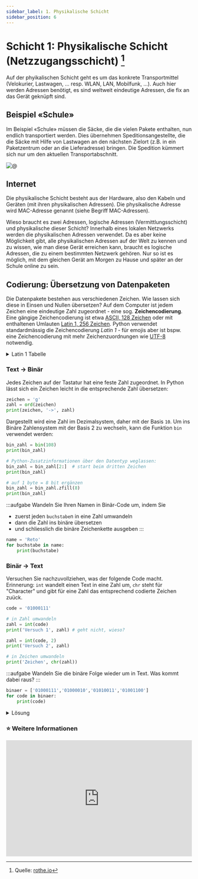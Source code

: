 ```yaml
---
sidebar_label: 1. Physikalische Schicht
sidebar_position: 6
---
```





#  Schicht 1: Physikalische Schicht (Netzzugangsschicht) [^1]

Auf der phyikalischen Schicht geht es um das konkrete Transportmittel (Velokurier, Lastwagen, ... resp. WLAN, LAN, Mobilfunk, ...). Auch hier werden Adressen benötigt, es sind weltweit eindeutige Adressen, die fix an das Gerät geknüpft sind.

## Beispiel «Schule»
Im Beispiel «Schule» müssen die Säcke, die die vielen Pakete enthalten, nun endlich transportiert werden. Dies übernehmen Speditionsangestellte, die die Säcke mit Hilfe von Lastwagen an den nächsten Zielort (z.B. in ein Paketzentrum oder an die Lieferadresse) bringen. Die Spedition kümmert sich nur um den aktuellen Transportabschnitt.

![@](img/1-school-example.svg)

## Internet
Die physikalische Schicht besteht aus der Hardware, also den Kabeln und Geräten (mit ihren physikalischen Adressen). Die physikalische Adresse wird MAC-Adresse genannt (siehe Begriff MAC-Adressen).

Wieso braucht es zwei Adressen, logische Adressen (Vermittlungsschicht) und physikalische dieser Schicht? Innerhalb eines lokalen Netzwerks werden die physikalischen Adressen verwendet. Da es aber keine Möglichkeit gibt, alle physikalischen Adressen auf der Welt zu kennen und zu wissen, wie man diese Gerät erreichen kann, braucht es logische Adressen, die zu einem bestimmten Netzwerk gehören. Nur so ist es möglich, mit dem gleichen Gerät am Morgen zu Hause und später an der Schule online zu sein.

## Codierung: Übersetzung von Datenpaketen

Die Datenpakete bestehen aus verschiedenen Zeichen. Wie lassen sich diese in Einsen und Nullen übersetzen? Auf dem Computer ist jedem Zeichen eine eindeutige Zahl zugeordnet - eine sog. **Zeichencodierung**. Eine gängige Zeichencodierung ist etwa [ASCII, 128 Zeichen](https://de.wikipedia.org/wiki/American_Standard_Code_for_Information_Interchange) oder mit enthaltenen Umlauten [Latin 1, 256 Zeichen](https://de.wikipedia.org/wiki/ISO_8859-1). Python verwendet standardmässig die Zeichencodierung *Latin 1* - für emojis aber ist bspw. eine Zeichencodierung mit mehr Zeichenzuordnungen wie [UTF-8](https://de.wikipedia.org/wiki/UTF-8) notwendig.


<details><summary>Latin 1 Tabelle</summary>

Bemerken Sie: nicht alle zur Verfügung stehenden Zellen enthalten einen Buchstaben. Diese Zellen wurden bewusst freigehalten, um die entsprechenden Einträge für die Gerätesteuerung nutzen zu können.

<AsciiEncoding />
</details>

### Text -> Binär

Jedes Zeichen auf der Tastatur hat eine feste Zahl zugeordnet. In Python lässt sich ein Zeichen leicht in die entsprechende Zahl übersetzen:

```py live_py slim
zeichen = 'g'
zahl = ord(zeichen)
print(zeichen, '->', zahl)
```

Dargestellt wird eine Zahl im Dezimalsystem, daher mit der Basis `10`. Um ins Binäre Zahlensystem mit der Basis 2 zu wechseln, kann die Funktion `bin` verwendet werden:

```py live_py slim
bin_zahl = bin(108)
print(bin_zahl)

# Python-Zusatzinformationen über den Datentyp weglassen:
bin_zahl = bin_zahl[2:]  # start beim dritten Zeichen
print(bin_zahl)

# auf 1 byte = 8 bit ergänzen
bin_zahl = bin_zahl.zfill(8)
print(bin_zahl)
```

:::aufgabe
Wandeln Sie Ihren Namen in Binär-Code um, indem Sie
- zuerst jeden `buchstabe`n in eine Zahl umwandeln
- dann die Zahl ins binäre übersetzen
- und schliesslich die binäre Zeichenkette ausgeben
:::

```py live_py title=bin--name.py
name = 'Reto'
for buchstabe in name:
    print(buchstabe)
```

### Binär -> Text

Versuchen Sie nachzuvollziehen, was der folgende Code macht. Erinnerung: `int` wandelt einen Text in eine Zahl um, `chr` steht für "Character" und gibt für eine Zahl das entsprechend codierte Zeichen zuück.

```py live_py slim
code = '01000111'

# in Zahl umwandeln
zahl = int(code)
print('Versuch 1', zahl) # geht nicht, wieso?

zahl = int(code, 2)
print('Versuch 2', zahl)

# in Zeichen umwandeln
print('Zeichen', chr(zahl))
```


:::aufgabe
Wandeln Sie die binäre Folge wieder um in Text. Was kommt dabei raus?
:::

```py live_py title=name.py
binaer = ['01000111','01000010','01010011','01001100']
for code in binaer:
    print(code)
```

<details><summary>Lösung</summary>

```py
binaer = ['01000111','01000010','01010011','01001100']
for code in binaer:
    zahl = int(code, 2)
    print(chr(zahl))
```
</details>

### ⭐ Weitere Informationen

<iframe width="100%" height="315" src="https://www.youtube.com/embed/ZhEf7e4kopM" title="YouTube video player" frameborder="0" allow="accelerometer; autoplay; clipboard-write; encrypted-media; gyroscope; picture-in-picture" allowfullscreen></iframe>

[^1]: Quelle: [rothe.io](https://rothe.io/?b=network&p=783655)
